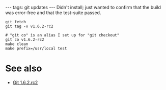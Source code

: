 ---
tags: git updates
---
Didn't install; just wanted to confirm that the build was error-free and that the test-suite passed.

<pre>git fetch
git tag -v v1.6.2-rc2

# "git co" is an alias I set up for "git checkout"
git co v1.6.2-rc2
make clean
make prefix=/usr/local test</pre>

= See also =

* [[Git 1.6.2.rc2]]
